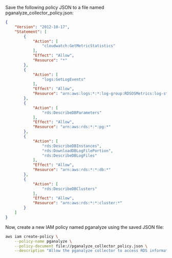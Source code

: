 Save the following policy JSON to a file named pganalyze_collector_policy.json:

```json
{
    "Version": "2012-10-17",
    "Statement": [
        {
            "Action": [
                "cloudwatch:GetMetricStatistics"
            ],
            "Effect": "Allow",
            "Resource": "*"
        },
        {
            "Action": [
                "logs:GetLogEvents"
            ],
            "Effect": "Allow",
            "Resource": "arn:aws:logs:*:*:log-group:RDSOSMetrics:log-stream:*"
        },
        {
            "Action": [
                "rds:DescribeDBParameters"
            ],
            "Effect": "Allow",
            "Resource": "arn:aws:rds:*:*:pg:*"
        },
        {
            "Action": [
                "rds:DescribeDBInstances",
                "rds:DownloadDBLogFilePortion",
                "rds:DescribeDBLogFiles"
            ],
            "Effect": "Allow",
            "Resource": "arn:aws:rds:*:*:db:*"
        },
        {
            "Action": [
                "rds:DescribeDBClusters"
            ],
            "Effect": "Allow",
            "Resource": "arn:aws:rds:*:*:cluster:*"
        }
    ]
}
```

Now, create a new IAM policy named pganalyze using the saved JSON file:

```bash
aws iam create-policy \
    --policy-name pganalyze \
    --policy-document file://pganalyze_collector_policy.json \
    --description "Allow the pganalyze collector to access RDS information"
```
